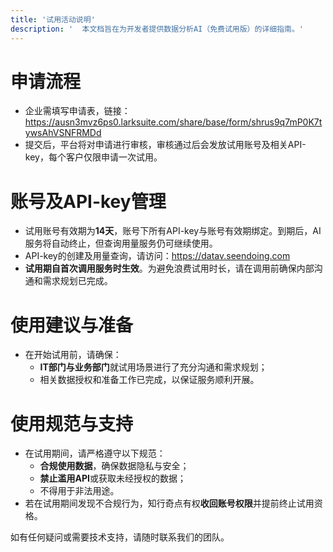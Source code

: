```yaml
---
title: '试用活动说明'
description: '  本文档旨在为开发者提供数据分析AI（免费试用版）的详细指南。'
---
```


# 申请流程
- 企业需填写申请表，链接：https://ausn3mvz6ps0.larksuite.com/share/base/form/shrus9q7mP0K7tywsAhVSNFRMDd
- 提交后，平台将对申请进行审核，审核通过后会发放试用账号及相关API-key，每个客户仅限申请一次试用。
# 账号及API-key管理
- 试用账号有效期为**14天**，账号下所有API-key与账号有效期绑定。到期后，AI服务将自动终止，但查询用量服务仍可继续使用。
- API-key的创建及用量查询，请访问：https://datav.seendoing.com
- **试用期自首次调用服务时生效**。为避免浪费试用时长，请在调用前确保内部沟通和需求规划已完成。
# 使用建议与准备
- 在开始试用前，请确保：
  - **IT部门与业务部门**就试用场景进行了充分沟通和需求规划；
  - 相关数据授权和准备工作已完成，以保证服务顺利开展。
# 使用规范与支持
- 在试用期间，请严格遵守以下规范：
  - **合规使用数据**，确保数据隐私与安全；
  - **禁止滥用API**或获取未经授权的数据；
  - 不得用于非法用途。
- 若在试用期间发现不合规行为，知行奇点有权**收回账号权限**并提前终止试用资格。

如有任何疑问或需要技术支持，请随时联系我们的团队。



